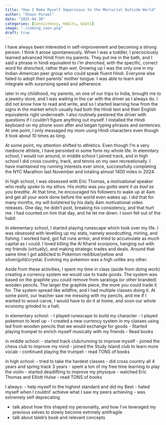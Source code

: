 ```yaml
---
title: "How I Make Myself Impervious to the Mercurial Outside World"
author: "Shaun Porwal"
date: "2025-04-30"
categories: [Consistency, Habits, Goals]
image: "./coming_soon.png"
draft: true
---
```



I have always been interested in self-improvement and becoming a strong person. I think it arose spontaneously. When I was a toddler, I precociously learned advanced Hindi from my parents. They put me in the bath, and I said a phrase in hindi equivalent to *I'm drenched*, with the specific, correct word for *drenched*, rather than *wet*. Growing up I was the only one in my Indian-American peer group who could speak fluent Hindi. Everyone else failed to adopt their parents' mother tongue. I was able to learn and integrate with surprising speed and adherence.

later in my childhood, my parents, on one of our trips to India, brought me to a jewelry store, and I was waiting in the car with the driver as I always do. I did not know how to read and write, and so I started learning how from the signs in the market which usually had both the Hindi text and their English equivalents right underneath. I also routinely pestered the driver with questions if I couldn't figure anything out myself. I installed the Hindi keyboard on my phone soon after and began typing phrases and sentences. At one point, I only messaged my mom using Hindi characters even though it took about 10 times as long.

At some point, my attention shifted to athletics. Even though I'm a very mediocre athlete, I have persisted in some form my whole life. In elemntary school, I would run around, in middle school I joined track, and in high school I did cross country, track, and tennis on my own recreationally. I have maintained my running interests ever since, successfully completing the NYC Marathon last November and totaling almost 1400 miles in 2024.

In high school, I was obsessed with Eric Thomas, a motivational speaker who really *spoke* to my ethos. His motto was *you gotta want it as bad as you breathe*. At that time, he encouraged his followers to wake up at 4am and get all your work done before the world even wakes up. I did that for many months, my will bolstered by his daily 4am motivational video releases. One day, he didn't post, breaking his consistency, and that hurt me. I had counted on him that day, and he let me down. I soon fell out of the habit.

In elementary school, I started playing runescape which took over my life. I was obsessed with levelling up my stats, namely woodcutting, mining, and fishing. I worked hard, got full rune armor, and tried to accumulate as much capital as I could. I loved killing the Al Kharid scorpions, hanging out with my friends (virtually), and making strategic trades and deals. Around that same time I got addicted to Pokemon red/blue/yellow and silver/gold/crystal. Evolving my pokemon was a high unlike any other.

Aside from these activities, I spent my time in class (aside from doing work) creating a currency system we would use to trade goods. The system was based on the graphite you could remove from saratoga (or other branded) wooden pencils. The larger the graphite piece, the more you could trade it for. The system spread like wildfire, and I had multiple classes doing it. At some point, our teacher saw me messing with my pencils, and me if I wanted to wood-carve, I would have to do it at home, and soon our whole economy grinded to a halt.

in elementary school:
- I played runescape to build my character
- I played pokemon to level up
- I created a new currency system in my classes using led from wooden pencils that we would exchange for goods
- Started playing trumpet to enrich myself musically with my friends
- Read books

in middle school:
- started track club/running to improve myself
- joined the chess club to improve my mind
- joined the Study Island club to learn more vocab
- continued playing the trumpet
- read TONS of books

in high school:
- tried to take the hardest classes
- did cross country all 4 years and spring track 3 years
- spent a ton of my free time learning to play the violin
- started deadlifting to improve my physique
- watched Eric Thomas and Elliott Hulse
- read TONS of books


I always:
- help myself to the highest standard and did my Best
- hated myself when I couldnt' achieve what I saw my peers achieving
- was extremely self deprecating

- talk about how this shaped my personality, and how I've leveraged my previous selves to slowly become extrmely antifragile
- talk about taleb's book and relevant concepts
